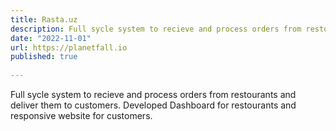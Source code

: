 ```yaml
---
title: Rasta.uz
description: Full sycle system to recieve and process orders from restourants and deliver them to customers. Developed Dashboard for restourants and responsive website for customers.
date: "2022-11-01"
url: https://planetfall.io
published: true
  
---
```


Full sycle system to recieve and process orders from restourants and deliver them to customers. Developed Dashboard for restourants and responsive website for customers.